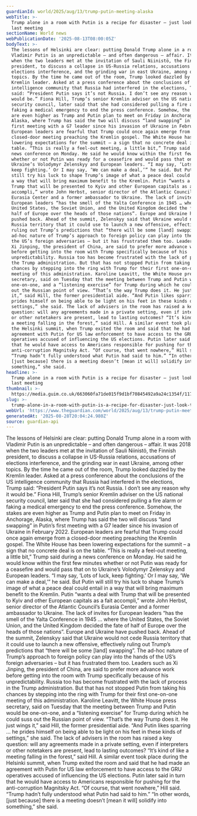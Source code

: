 ```yaml
---
guardianId: world/2025/aug/13/trump-putin-meeting-alaska
webTitle: >-
  Trump alone in a room with Putin is a recipe for disaster – just look to their
  last meeting
sectionName: World news
webPublicationDate: '2025-08-13T08:00:05Z'
bodyText: >-
  The lessons of Helsinki are clear: putting Donald Trump alone in a room with
  Vladimir Putin is an unpredictable – and often dangerous – affair. It was 2018
  when the two leaders met at the invitation of Sauli Niinistö, the Finnish
  president, to discuss a collapse in US-Russia relations, accusations of
  elections interference, and the grinding war in east Ukraine, among other
  topics. By the time he came out of the room, Trump looked dazzled by the
  Kremlin leader. Asked at a press conference about the conclusions of the US
  intelligence community that Russia had interfered in the elections, Trump
  said: “President Putin says it’s not Russia. I don’t see any reason why it
  would be.” Fiona Hill, Trump’s senior Kremlin adviser on the US national
  security council, later said that she had considered pulling a fire alarm or
  faking a medical emergency to end the press conference. Somehow, the stakes
  are even higher as Trump and Putin plan to meet on Friday in Anchorage,
  Alaska, where Trump has said the two will discuss “land swapping” in Putin’s
  first meeting with a G7 leader since his invasion of Ukraine in February 2022.
  European leaders are fearful that Trump could once again emerge from a
  closed-door meeting preaching the Kremlin gospel. The White House has been
  lowering expectations for the summit – a sign that no concrete deal is on the
  table. “This is really a feel-out meeting, a little bit,” Trump said during a
  news conference on Monday. He said he would know within the first few minutes
  whether or not Putin was ready for a ceasefire and would pass that on to
  Ukraine’s Volodymyr Zelenskyy and European leaders. “I may say, ‘Lots of luck,
  keep fighting.’ Or I may say, ‘We can make a deal,’” he said. But Putin will
  still try his luck to shape Trump’s image of what a peace deal could entail in
  a way that will bring maximum benefit to the Kremlin. Putin “wants a deal with
  Trump that will be presented to Kyiv and other European capitals as a fait
  accompli,” wrote John Herbst, senior director of the Atlantic Council’s
  Eurasia Center and a former ambassador to Ukraine. The lack of invites for
  European leaders “has the smell of the Yalta Conference in 1945 … where the
  United States, the Soviet Union, and the United Kingdom decided the fate of
  half of Europe over the heads of those nations”. Europe and Ukraine have
  pushed back. Ahead of the summit, Zelenskyy said that Ukraine would not cede
  Russia territory that it could use to launch a new offensive, effectively
  ruling out Trump’s predictions that “there will be some [land] swapping”. The
  ad-hoc nature of Trump’s approach to foreign policy can play into the hands of
  the US’s foreign adversaries – but it has frustrated them too. Leaders such as
  Xi Jinping, the president of China, are said to prefer more advance work
  before getting into the room with Trump specifically because of his
  unpredictability. Russia too has become frustrated with the lack of process in
  the Trump administration. But that has not stopped Putin from taking his
  chances by stepping into the ring with Trump for their first one-on-one
  meeting of this administration. Karoline Leavitt, the White House press
  secretary, said on Tuesday that the meeting between Trump and Putin would be
  one-on-one, and a “listening exercise” for Trump during which he could suss
  out the Russian point of view. “That’s the way Trump does it. He just wings
  it,” said Hill, the former presidential aide. “And Putin likes sparring … he
  prides himself on being able to be light on his feet in these kinds of
  settings,” she said. The lack of advisers in the room has raised a key
  question: will any agreements made in a private setting, even if interpreters
  or other notetakers are present, lead to lasting outcomes? “It’s kind of like
  a meeting falling in the forest,” said Hill. A similar event took place during
  the Helsinki summit, when Trump exited the room and said that he had made an
  agreement with Putin for US law enforcement to have access to the GRU
  operatives accused of influencing the US elections. Putin later said in turn
  that he would have access to Americans responsible for pushing for the
  anti-corruption Magnitsky Act. “Of course, that went nowhere,” Hill said.
  “Trump hadn’t fully understood what Putin had said to him.” “In other words,
  [just because] there is a meeting doesn’t [mean it will] solidify into
  something,” she said.
headline: >-
  Trump alone in a room with Putin is a recipe for disaster – just look to their
  last meeting
thumbnail: >-
  https://media.guim.co.uk/663060fa71de015f9d1bf70845492a9a24c1354f/1172_0_6634_5309/500.jpg
slug: >-
  trump-alone-in-a-room-with-putin-is-a-recipe-for-disaster-just-look-to-their-last-meeting
webUrl: 'https://www.theguardian.com/world/2025/aug/13/trump-putin-meeting-alaska'
generatedAt: '2025-08-28T20:04:24.980Z'
source: guardian-api
---
```

The lessons of Helsinki are clear: putting Donald Trump alone in a room with Vladimir Putin is an unpredictable – and often dangerous – affair. It was 2018 when the two leaders met at the invitation of Sauli Niinistö, the Finnish president, to discuss a collapse in US-Russia relations, accusations of elections interference, and the grinding war in east Ukraine, among other topics. By the time he came out of the room, Trump looked dazzled by the Kremlin leader. Asked at a press conference about the conclusions of the US intelligence community that Russia had interfered in the elections, Trump said: “President Putin says it’s not Russia. I don’t see any reason why it would be.” Fiona Hill, Trump’s senior Kremlin adviser on the US national security council, later said that she had considered pulling a fire alarm or faking a medical emergency to end the press conference. Somehow, the stakes are even higher as Trump and Putin plan to meet on Friday in Anchorage, Alaska, where Trump has said the two will discuss “land swapping” in Putin’s first meeting with a G7 leader since his invasion of Ukraine in February 2022. European leaders are fearful that Trump could once again emerge from a closed-door meeting preaching the Kremlin gospel. The White House has been lowering expectations for the summit – a sign that no concrete deal is on the table. “This is really a feel-out meeting, a little bit,” Trump said during a news conference on Monday. He said he would know within the first few minutes whether or not Putin was ready for a ceasefire and would pass that on to Ukraine’s Volodymyr Zelenskyy and European leaders. “I may say, ‘Lots of luck, keep fighting.’ Or I may say, ‘We can make a deal,’” he said. But Putin will still try his luck to shape Trump’s image of what a peace deal could entail in a way that will bring maximum benefit to the Kremlin. Putin “wants a deal with Trump that will be presented to Kyiv and other European capitals as a fait accompli,” wrote John Herbst, senior director of the Atlantic Council’s Eurasia Center and a former ambassador to Ukraine. The lack of invites for European leaders “has the smell of the Yalta Conference in 1945 … where the United States, the Soviet Union, and the United Kingdom decided the fate of half of Europe over the heads of those nations”. Europe and Ukraine have pushed back. Ahead of the summit, Zelenskyy said that Ukraine would not cede Russia territory that it could use to launch a new offensive, effectively ruling out Trump’s predictions that “there will be some [land] swapping”. The ad-hoc nature of Trump’s approach to foreign policy can play into the hands of the US’s foreign adversaries – but it has frustrated them too. Leaders such as Xi Jinping, the president of China, are said to prefer more advance work before getting into the room with Trump specifically because of his unpredictability. Russia too has become frustrated with the lack of process in the Trump administration. But that has not stopped Putin from taking his chances by stepping into the ring with Trump for their first one-on-one meeting of this administration. Karoline Leavitt, the White House press secretary, said on Tuesday that the meeting between Trump and Putin would be one-on-one, and a “listening exercise” for Trump during which he could suss out the Russian point of view. “That’s the way Trump does it. He just wings it,” said Hill, the former presidential aide. “And Putin likes sparring … he prides himself on being able to be light on his feet in these kinds of settings,” she said. The lack of advisers in the room has raised a key question: will any agreements made in a private setting, even if interpreters or other notetakers are present, lead to lasting outcomes? “It’s kind of like a meeting falling in the forest,” said Hill. A similar event took place during the Helsinki summit, when Trump exited the room and said that he had made an agreement with Putin for US law enforcement to have access to the GRU operatives accused of influencing the US elections. Putin later said in turn that he would have access to Americans responsible for pushing for the anti-corruption Magnitsky Act. “Of course, that went nowhere,” Hill said. “Trump hadn’t fully understood what Putin had said to him.” “In other words, [just because] there is a meeting doesn’t [mean it will] solidify into something,” she said.
